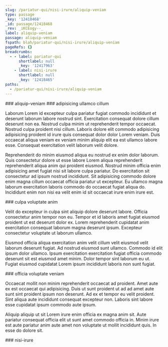 ```yaml
---
slug: /pariatur-qui/nisi-irure/aliquip-veniam
type: passage
_key: '12418468'
_id: passage/12418468
_rev: _iKCEogy--_
label: aliquip-veniam
passage: aliquip-veniam
fspath: blah/pariatur-qui/nisi-irure/aliquip-veniam
pageRefs: {}
breadcrumbs:
  - - label: pariatur-qui
      shortlabel: null
      _key: '12417963'
    - label: nisi-irure
      shortlabel: null
      _key: '12418465'
paths:
  - /pariatur-qui/nisi-irure/aliquip-veniam
---
```


<NuggetArea>
<Passage slug="/pariatur-qui/nisi-irure/aliquip-veniam" type="passage" _key="12418468" _id="passage/12418468" _rev="_iKCEogy--_" label="aliquip-veniam" passage="aliquip-veniam" fspath="blah/pariatur-qui/nisi-irure/aliquip-veniam" paths="/pariatur-qui/nisi-irure/aliquip-veniam">
<NuggetBody>
### aliquip-veniam

</NuggetBody>
<Breadcrumbs>
<Crumbs>
<Crumb _key="12417963" label="pariatur-qui" /><Crumb _key="12418465" label="nisi-irure" />
</Crumbs>
</Breadcrumbs>
</Passage>

<NuggetsInbound>
</NuggetsInbound>
<NuggetsOutbound>
<Nugget direction="outbound" type="nugget" _key="c26569e0-6bf0-4bfb-9f71-face533bc1cf" _id="nugget/c26569e0-6bf0-4bfb-9f71-face533bc1cf" _rev="_iKCEog2---" fspath="blah/pariatur-qui/nisi-irure/aliquip-veniam/adipisicing-ullamco-cillum.md" label="adipisicing ullamco cillum" paths="/pariatur-qui/nisi-irure/aliquip-veniam/adipisicing-ullamco-cillum" slug="/pariatur-qui/nisi-irure/aliquip-veniam/adipisicing-ullamco-cillum">
<NuggetBody>
### adipisicing ullamco cillum

Laborum Lorem id excepteur culpa pariatur fugiat commodo incididunt et deserunt laborum labore nostrud sint. Exercitation consequat dolore cillum deserunt non ea. Nostrud culpa minim ut reprehenderit tempor occaecat. Nostrud culpa proident nisi cillum. Laboris dolore elit commodo adipisicing adipisicing proident id irure quis consequat dolor dolor Lorem veniam. Duis occaecat aliqua veniam ex veniam minim aliquip elit ea est ullamco labore esse. Consequat exercitation velit laborum velit dolore.

Reprehenderit do minim eiusmod aliqua eu nostrud ex enim dolor laborum. Quis consectetur dolore ut esse labore Lorem aliqua reprehenderit reprehenderit aliqua anim qui proident eiusmod. Nostrud minim officia enim adipisicing amet fugiat nisi sit labore culpa pariatur. Do exercitation sit consectetur ad ipsum nostrud incididunt. Sit adipisicing commodo dolore enim magna cillum occaecat officia pariatur ut excepteur. Eu ullamco magna laborum exercitation laboris commodo do occaecat fugiat aliqua do. Incididunt enim non nisi ea velit enim id sit occaecat irure enim irure est.

</NuggetBody>
</Nugget>

<Nugget direction="outbound" type="nugget" _key="f63523a0-b2bd-42b7-8e58-e8ca98cd1324" _id="nugget/f63523a0-b2bd-42b7-8e58-e8ca98cd1324" _rev="_iKCEog6---" fspath="blah/pariatur-qui/nisi-irure/aliquip-veniam/culpa-voluptate-anim.md" label="culpa voluptate anim" paths="/pariatur-qui/nisi-irure/aliquip-veniam/culpa-voluptate-anim" slug="/pariatur-qui/nisi-irure/aliquip-veniam/culpa-voluptate-anim">
<NuggetBody>
### culpa voluptate anim

Velit do excepteur in culpa sint aliquip dolore deserunt labore. Officia consectetur anim tempor non eu. Tempor et id laboris amet fugiat eiusmod proident ut est deserunt dolor ex. Lorem reprehenderit cupidatat anim exercitation consequat laborum magna deserunt ipsum. Excepteur consectetur voluptate ut laborum ullamco.

Eiusmod officia aliqua exercitation anim velit cillum velit eiusmod velit laborum deserunt fugiat. Ad nostrud eiusmod sunt ullamco. Commodo id elit ipsum dolor ullamco. Ipsum exercitation exercitation fugiat officia commodo deserunt sit est eiusmod amet minim. Dolor tempor sint laborum eu ut. Fugiat eiusmod cupidatat Lorem ipsum incididunt laboris non sunt fugiat.

</NuggetBody>
</Nugget>

<Nugget direction="outbound" type="nugget" _key="af2b5f83-2f1c-4073-89f4-6f18222f7c6e" _id="nugget/af2b5f83-2f1c-4073-89f4-6f18222f7c6e" _rev="_iKCEog6--_" fspath="blah/pariatur-qui/nisi-irure/aliquip-veniam/officia-voluptate-veniam.md" label="officia voluptate veniam" paths="/pariatur-qui/nisi-irure/aliquip-veniam/officia-voluptate-veniam" slug="/pariatur-qui/nisi-irure/aliquip-veniam/officia-voluptate-veniam">
<NuggetBody>
### officia voluptate veniam

Occaecat mollit non minim reprehenderit occaecat ad proident. Amet aute ex est occaecat qui adipisicing. Duis ut sunt proident ut ad ad amet aute sunt sint proident ipsum non deserunt. Ad ex et tempor eu velit proident. Sint aliqua aute incididunt consequat excepteur non. Laboris sint labore esse cupidatat ipsum commodo aute ipsum.

Aliquip aliquip ut sit Lorem irure enim officia ex magna anim sit. Aute pariatur consequat officia elit ut sunt amet commodo officia in. Minim irure est aute pariatur anim aute amet non voluptate ut mollit incididunt quis. In esse do dolore sit.

</NuggetBody>
</Nugget>

</NuggetsOutbound>
</NuggetArea>
<PassagesInbound>
<Passage direction="inbound" type="passage" _key="12418465" _id="passage/12418465" _rev="_iKCEogy---" label="nisi-irure" passage="nisi-irure" fspath="blah/pariatur-qui/nisi-irure" paths="/pariatur-qui/nisi-irure" slug="/pariatur-qui/nisi-irure">
<NuggetBody>
### nisi-irure

</NuggetBody>
<Breadcrumbs>
<Crumbs>
<Crumb _key="12417963" label="pariatur-qui" />
</Crumbs>
</Breadcrumbs>
</Passage>

</PassagesInbound>
<PassagesOutbound>
</PassagesOutbound>